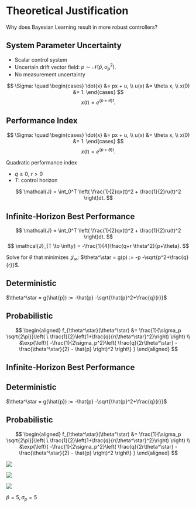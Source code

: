 # Theoretical Justification {visibility="uncounted"}
<!-- ###################################################################### -->

Why does Bayesian Learning result in more robust controllers?



## System Parameter Uncertainty {auto-animate="true"}
<!-- ###################################################################### -->

::: {.fragment data-fragment-index=0}
* Scalar control system 
* Uncertain drift vector field: $p \sim
\mathcal{N}(\hat{p}, \sigma_p^2)$.
* No measurement uncertainty
:::

::: {data-id="system" .fragment data-fragment-index=1}

::: {layout="[100,-5,60]" layout-valign="center"}
$$
\Sigma: \quad
\begin{cases}
  \dot{x} &= px + u, \\
  u(x) &= \theta x, \\
  x(0) &= 1.
\end{cases}
$$
$$
  x(t) = e^{(p+\theta)t}.
$$
:::
:::



## Performance Index {auto-animate="true"}
<!-- ###################################################################### -->


::: {data-id="system"}

::: {layout="[100,-5,60]" layout-valign="center"}
$$
\Sigma: \quad
\begin{cases}
  \dot{x} &= px + u, \\
  u(x) &= \theta x, \\
  x(0) &= 1.
\end{cases}
$$
$$
  x(t) = e^{(p+\theta)t}.
$$
:::
:::

::: {.fragment data-fragment-index=0}

Quadratic performance index

- $q \geq 0$, $r > 0$  
- $T$: control horizon
:::

::: {.fragment data-fragment-index=0, data-id="perf"}
$$
\mathcal{J} = \int_0^T \left( \frac{1}{2}qx(t)^2 + \frac{1}{2}ru(t)^2  \right)dt.
$$
:::


## Infinite-Horizon Best Performance {auto-animate="true"}
<!-- ###################################################################### -->

::: {layout="[100,-5,60]" layout-valign="center" .fragment data-fragment-index=0 data-id="perf"}
$$
\mathcal{J} = \int_0^T \left( \frac{1}{2}qx(t)^2 + \frac{1}{2}ru(t)^2  \right)dt.
$$
$$
\mathcal{J}_{T \to \infty} = -\frac{1}{4}\frac{q+r \theta^2}{p+\theta}.
$$
:::

::: {.fragment data-fragment-index=1}

Solve for $\theta$ that minimizes $\mathcal{J}_\infty$: $\theta^\star = g(p) :=
-p -\sqrt{p^2+\frac{q}{r}}$.

:::

::: {layout="[100,-5,60]" layout-valign="center" .fragment data-fragment-index=2 data-id="opt-sol"}

::: {.callout-note icon=false}
## Deterministic

$\theta^\star = g(\hat{p}) := -\hat{p} -\sqrt{\hat{p}^2+\frac{q}{r}}$

:::

::: {.callout-note icon=false}
## Probabilistic

$$
\begin{aligned}
f_{\theta^\star}(\theta^\star) &= \frac{1}{\sigma_p \sqrt{2\pi}}\left( \
\frac{1}{2}\left(1+\frac{q}{r{\theta^\star}^2}\right) \right) \\
&\exp{\left\{ -\frac{1}{2\sigma_p^2}\left( \frac{q}{2r\theta^\star} -
\frac{\theta^\star}{2} - \hat{p}  \right)^2  \right\} }
\end{aligned}
$$

:::

:::


## Infinite-Horizon Best Performance {auto-animate="true"}
<!-- ###################################################################### -->


::: {layout="[100,-5,60]" layout-valign="center" .fragment data-fragment-index=0 data-id="opt-sol"}

::: {.callout-note icon=false}
## Deterministic

$\theta^\star = g(\hat{p}) := -\hat{p} -\sqrt{\hat{p}^2+\frac{q}{r}}$

:::

::: {.callout-note icon=false}
## Probabilistic

$$
\begin{aligned}
f_{\theta^\star}(\theta^\star) &= \frac{1}{\sigma_p \sqrt{2\pi}}\left( \
\frac{1}{2}\left(1+\frac{q}{r{\theta^\star}^2}\right) \right) \\
&\exp{\left\{ -\frac{1}{2\sigma_p^2}\left( \frac{q}{2r\theta^\star} -
\frac{\theta^\star}{2} - \hat{p}  \right)^2  \right\} }
\end{aligned}
$$

:::

:::


::: {.r-stack}
![](assets/optimal-dist_1.svg){.fragment data-fragment-index=1}

![](assets/optimal-dist_2.svg){.fragment data-fragment-index=2}

![](assets/optimal-dist_3.svg){.fragment data-fragment-index=3}
:::

::: {layout-valign="center" .fragment data-fragment-index=1 data-id="opt-sol"}
$\hat{p}=5, \sigma_p = 5$
:::
